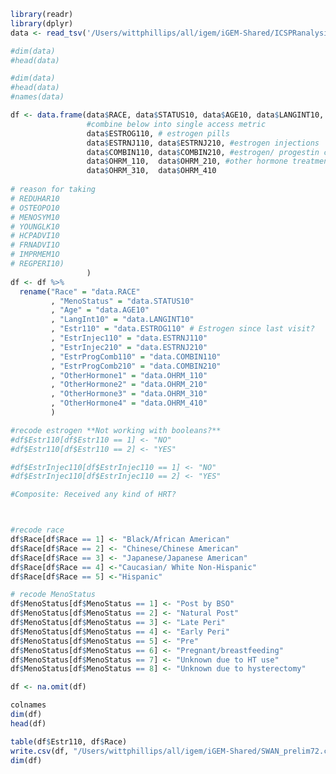 ```r
library(readr)
library(dplyr)
data <- read_tsv('/Users/wittphillips/all/igem/iGEM-Shared/ICSPRanalysis/32961-0001-Data.tsv', show_col_types = FALSE)

#dim(data)
#head(data)
```


```r
#dim(data)
#head(data)
#names(data)

df <- data.frame(data$RACE, data$STATUS10, data$AGE10, data$LANGINT10, #general info
                 #combine below into single access metric
                 data$ESTROG110, # estrogen pills
                 data$ESTRNJ110, data$ESTRNJ210, #estrogen injections
                 data$COMBIN110, data$COMBIN210, #estrogen/ progestin combo
                 data$OHRM_110,  data$OHRM_210, #other hormone treatment
                 data$OHRM_310,  data$OHRM_410
                 
# reason for taking
# REDUHAR10
# OSTEOPO10
# MENOSYM10
# YOUNGLK10
# HCPADVI10
# FRNADVI1O
# IMPRMEM1O
# REGPERI10)
                 ) 
df <- df %>% 
  rename("Race" = "data.RACE"
         , "MenoStatus" = "data.STATUS10"
         , "Age" = "data.AGE10"
         , "LangInt10" = "data.LANGINT10"
         , "Estr110" = "data.ESTROG110" # Estrogen since last visit?
         , "EstrInjec110" = "data.ESTRNJ110"
         , "EstrInjec210" = "data.ESTRNJ210"
         , "EstrProgComb110" = "data.COMBIN110"
         , "EstrProgComb210" = "data.COMBIN210"
         , "OtherHormone1" = "data.OHRM_110"
         , "OtherHormone2" = "data.OHRM_210"
         , "OtherHormone3" = "data.OHRM_310"
         , "OtherHormone4" = "data.OHRM_410"
         )
```

```r
#recode estrogen **Not working with booleans?**
#df$Estr110[df$Estr110 == 1] <- "NO"
#df$Estr110[df$Estr110 == 2] <- "YES"

#df$EstrInjec110[df$EstrInjec110 == 1] <- "NO"
#df$EstrInjec110[df$EstrInjec110 == 2] <- "YES"

#Composite: Received any kind of HRT?



#recode race
df$Race[df$Race == 1] <- "Black/African American"
df$Race[df$Race == 2] <- "Chinese/Chinese American"
df$Race[df$Race == 3] <- "Japanese/Japanese American"
df$Race[df$Race == 4] <-"Caucasian/ White Non-Hispanic"
df$Race[df$Race == 5] <-"Hispanic"

# recode MenoStatus
df$MenoStatus[df$MenoStatus == 1] <- "Post by BSO"
df$MenoStatus[df$MenoStatus == 2] <- "Natural Post"
df$MenoStatus[df$MenoStatus == 3] <- "Late Peri"
df$MenoStatus[df$MenoStatus == 4] <- "Early Peri"
df$MenoStatus[df$MenoStatus == 5] <- "Pre"
df$MenoStatus[df$MenoStatus == 6] <- "Pregnant/breastfeeding"
df$MenoStatus[df$MenoStatus == 7] <- "Unknown due to HT use"
df$MenoStatus[df$MenoStatus == 8] <- "Unknown due to hysterectomy"

df <- na.omit(df)

colnames
dim(df)
head(df)
```
```r
table(df$Estr110, df$Race)
write.csv(df, "/Users/wittphillips/all/igem/iGEM-Shared/SWAN_prelim72.csv")
dim(df)
```


